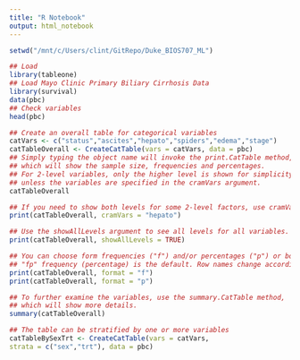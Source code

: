 ```yaml
---
title: "R Notebook"
output: html_notebook
---
```


```r
setwd("/mnt/c/Users/clint/GitRepo/Duke_BIOS707_ML")
```


```r
## Load
library(tableone)
## Load Mayo Clinic Primary Biliary Cirrhosis Data
library(survival)
data(pbc)
## Check variables
head(pbc)
```



```r
## Create an overall table for categorical variables
catVars <- c("status","ascites","hepato","spiders","edema","stage")
catTableOverall <- CreateCatTable(vars = catVars, data = pbc)
## Simply typing the object name will invoke the print.CatTable method,
## which will show the sample size, frequencies and percentages.
## For 2-level variables, only the higher level is shown for simplicity
## unless the variables are specified in the cramVars argument.
catTableOverall
```


```r
## If you need to show both levels for some 2-level factors, use cramVars
print(catTableOverall, cramVars = "hepato")
```

```r
## Use the showAllLevels argument to see all levels for all variables.
print(catTableOverall, showAllLevels = TRUE)
```

```r
## You can choose form frequencies ("f") and/or percentages ("p") or both.
## "fp" frequency (percentage) is the default. Row names change accordingly.
print(catTableOverall, format = "f")
print(catTableOverall, format = "p")
```


```r
## To further examine the variables, use the summary.CatTable method,
## which will show more details.
summary(catTableOverall)
```

```r
## The table can be stratified by one or more variables
catTableBySexTrt <- CreateCatTable(vars = catVars,
strata = c("sex","trt"), data = pbc)

```


